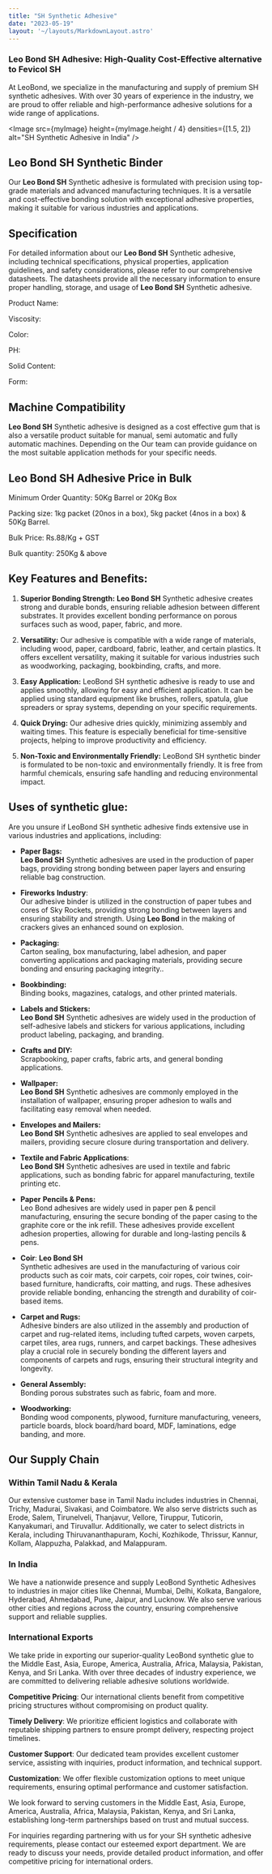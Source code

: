 ```yaml
---
title: "SH Synthetic Adhesive"
date: "2023-05-19"
layout: '~/layouts/MarkdownLayout.astro'
---
```




### **Leo Bond SH Adhesive: High-Quality Cost-Effective alternative to Fevicol** SH

At LeoBond, we specialize in the manufacturing and supply of premium SH synthetic adhesives. With over 30 years of experience in the industry, we are proud to offer reliable and high-performance adhesive solutions for a wide range of applications.

<Image src={myImage} height={myImage.height / 4} densities={[1.5, 2]} alt="SH Synthetic Adhesive in India" />


## ****Leo Bond SH** Synthetic Binder**

Our **Leo Bond SH** Synthetic adhesive is formulated with precision using top-grade materials and advanced manufacturing techniques. It is a versatile and cost-effective bonding solution with exceptional adhesive properties, making it suitable for various industries and applications.

## Specification

For detailed information about our **Leo Bond SH** Synthetic adhesive, including technical specifications, physical properties, application guidelines, and safety considerations, please refer to our comprehensive datasheets. The datasheets provide all the necessary information to ensure proper handling, storage, and usage of **Leo Bond SH** Synthetic adhesive.

Product Name:

Viscosity:

Color:

PH:

Solid Content:

Form:

## Machine Compatibility

**Leo Bond SH** Synthetic adhesive is designed as a cost effective gum that is also a versatile product suitable for manual, semi automatic and fully automatic machines. Depending on the Our team can provide guidance on the most suitable application methods for your specific needs.

## **Leo Bond SH** Adhesive Price in Bulk

Minimum Order Quantity: 50Kg Barrel or 20Kg Box

Packing size: 1kg packet (20nos in a box), 5kg packet (4nos in a box) & 50Kg Barrel.

Bulk Price: Rs.88/Kg + GST

Bulk quantity: 250Kg & above

## **Key Features and Benefits:**

1. **Superior Bonding Strength:** **Leo Bond SH** Synthetic adhesive creates strong and durable bonds, ensuring reliable adhesion between different substrates. It provides excellent bonding performance on porous surfaces such as wood, paper, fabric, and more.

3. **Versatility:** Our adhesive is compatible with a wide range of materials, including wood, paper, cardboard, fabric, leather, and certain plastics. It offers excellent versatility, making it suitable for various industries such as woodworking, packaging, bookbinding, crafts, and more.

5. **Easy Application:** LeoBond SH synthetic adhesive is ready to use and applies smoothly, allowing for easy and efficient application. It can be applied using standard equipment like brushes, rollers, spatula, glue spreaders or spray systems, depending on your specific requirements.

7. **Quick Drying:** Our adhesive dries quickly, minimizing assembly and waiting times. This feature is especially beneficial for time-sensitive projects, helping to improve productivity and efficiency.

9. **Non-Toxic and Environmentally Friendly:** LeoBond SH synthetic binder is formulated to be non-toxic and environmentally friendly. It is free from harmful chemicals, ensuring safe handling and reducing environmental impact.

## **Uses of synthetic glue:**

Are you unsure if LeoBond SH synthetic adhesive finds extensive use in various industries and applications, including:

- **Paper Bags:**  
    **Leo Bond SH** Synthetic adhesives are used in the production of paper bags, providing strong bonding between paper layers and ensuring reliable bag construction.

- **Fireworks** **Industry**:  
    Our adhesive binder is utilized in the construction of paper tubes and cores of Sky Rockets, providing strong bonding between layers and ensuring stability and strength. Using **Leo Bond** in the making of crackers gives an enhanced sound on explosion.

- **Packaging:**  
    Carton sealing, box manufacturing, label adhesion, and paper converting applications and packaging materials, providing secure bonding and ensuring packaging integrity..

- **Bookbinding:**  
    Binding books, magazines, catalogs, and other printed materials.

- **Labels and Stickers:**  
    **Leo Bond SH** Synthetic adhesives are widely used in the production of self-adhesive labels and stickers for various applications, including product labeling, packaging, and branding.

- **Crafts and DIY:**  
    Scrapbooking, paper crafts, fabric arts, and general bonding applications.

- **Wallpaper:**  
    **Leo Bond SH** Synthetic adhesives are commonly employed in the installation of wallpaper, ensuring proper adhesion to walls and facilitating easy removal when needed.

- **Envelopes and Mailers:**  
    **Leo Bond SH** Synthetic adhesives are applied to seal envelopes and mailers, providing secure closure during transportation and delivery.

- **Textile and Fabric Applications**:  
    **Leo Bond SH** Synthetic adhesives are used in textile and fabric applications, such as bonding fabric for apparel manufacturing, textile printing etc.

- **Paper** **Pencils & Pens:**  
    Leo Bond adhesives are widely used in paper pen & pencil manufacturing, ensuring the secure bonding of the paper casing to the graphite core or the ink refill. These adhesives provide excellent adhesion properties, allowing for durable and long-lasting pencils & pens.

- **Coir**: **Leo Bond SH**  
    Synthetic adhesives are used in the manufacturing of various coir products such as coir mats, coir carpets, coir ropes, coir twines, coir-based furniture, handicrafts, coir matting, and rugs. These adhesives provide reliable bonding, enhancing the strength and durability of coir-based items.

- **Carpet and Rugs:**  
    Adhesive binders are also utilized in the assembly and production of carpet and rug-related items, including tufted carpets, woven carpets, carpet tiles, area rugs, runners, and carpet backings. These adhesives play a crucial role in securely bonding the different layers and components of carpets and rugs, ensuring their structural integrity and longevity.

- **General Assembly:**  
    Bonding porous substrates such as fabric, foam and more.

- **Woodworking:**  
    Bonding wood components, plywood, furniture manufacturing, veneers, particle boards, block board/hard board, MDF, laminations, edge banding, and more.

## Our Supply Chain

### Within Tamil Nadu & Kerala

Our extensive customer base in Tamil Nadu includes industries in Chennai, Trichy, Madurai, Sivakasi, and Coimbatore. We also serve districts such as Erode, Salem, Tirunelveli, Thanjavur, Vellore, Tiruppur, Tuticorin, Kanyakumari, and Tiruvallur. Additionally, we cater to select districts in Kerala, including Thiruvananthapuram, Kochi, Kozhikode, Thrissur, Kannur, Kollam, Alappuzha, Palakkad, and Malappuram.

### In India

We have a nationwide presence and supply LeoBond Synthetic Adhesives to industries in major cities like Chennai, Mumbai, Delhi, Kolkata, Bangalore, Hyderabad, Ahmedabad, Pune, Jaipur, and Lucknow. We also serve various other cities and regions across the country, ensuring comprehensive support and reliable supplies.

### International Exports

We take pride in exporting our superior-quality LeoBond synthetic glue to the Middle East, Asia, Europe, America, Australia, Africa, Malaysia, Pakistan, Kenya, and Sri Lanka. With over three decades of industry experience, we are committed to delivering reliable adhesive solutions worldwide.

**Competitive Pricing**: Our international clients benefit from competitive pricing structures without compromising on product quality.

**Timely Delivery**: We prioritize efficient logistics and collaborate with reputable shipping partners to ensure prompt delivery, respecting project timelines.

**Customer Support**: Our dedicated team provides excellent customer service, assisting with inquiries, product information, and technical support.

**Customization**: We offer flexible customization options to meet unique requirements, ensuring optimal performance and customer satisfaction.

We look forward to serving customers in the Middle East, Asia, Europe, America, Australia, Africa, Malaysia, Pakistan, Kenya, and Sri Lanka, establishing long-term partnerships based on trust and mutual success.

For inquiries regarding partnering with us for your SH synthetic adhesive requirements, please contact our esteemed export department. We are ready to discuss your needs, provide detailed product information, and offer competitive pricing for international orders.
